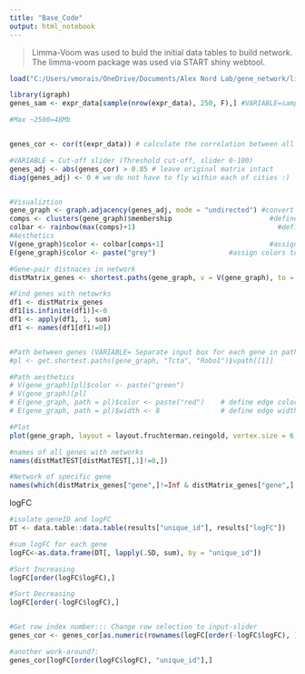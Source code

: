 ```yaml
---
title: "Base_Code"
output: html_notebook
---
```


> Limma-Voom was used to buld the initial data tables to build network. The limma-voom package was used via START shiny webtool.

```r
load("C:/Users/vmorais/OneDrive/Documents/Alex Nord Lab/gene_network/limma_voom_GE_data.RData")
```


```r
library(igraph)
genes_sam <- expr_data[sample(nrow(expr_data), 250, F),] #VARIABLE=sample size (use slider or num input?)

#Max ~2500=48Mb


genes_cor <- cor(t(expr_data)) # calculate the correlation between all gene pairs

#VARIABLE = Cut-off slider (Threshold cut-off, slider 0-100)
genes_adj <- abs(genes_cor) > 0.85 # leave original matrix intact
diag(genes_adj) <- 0 # we do not have to fly within each of cities :)


#Visualiztion
gene_graph <- graph.adjacency(genes_adj, mode = "undirected") #convert adjacency to graph
comps <- clusters(gene_graph)$membership                        #define gene cluster membership
colbar <- rainbow(max(comps)+1)                                   #define colors
#Aesthetics
V(gene_graph)$color <- colbar[comps+1]                          #assign colors to nodes
E(gene_graph)$color <- paste("grey")                  #assign colors to edges

#Gene-pair distnaces in network
distMatrix_genes <- shortest.paths(gene_graph, v = V(gene_graph), to = V(gene_graph))

#Find genes with netowrks
df1 <- distMatrix_genes
df1[is.infinite(df1)]<-0
df1 <- apply(df1, 1, sum)
df1 <- names(df1[df1!=0])


#Path between genes (VARIABLE= Separate input box for each gene in path; need to pull gene_pairs from distMatrix_genes in next line)
#pl <- get.shortest.paths(gene_graph, "Tcta", "Robo1")$vpath[[1]]

#Path aesthetics
# V(gene_graph)[pl]$color <- paste("green")
# V(gene_graph)[pl]
# E(gene_graph, path = pl)$color <- paste("red")    # define edge color
# E(gene_graph, path = pl)$width <- 8               # define edge width

#Plot
plot(gene_graph, layout = layout.fruchterman.reingold, vertex.size = 6, vertex.label = NA)
```


```r
#names of all genes with networks
names(distMatTEST[distMatTEST[,1]!=0,])

#Network of specific gene
names(which(distMatrix_genes["gene",]!=Inf & distMatrix_genes["gene",]!=0))
```

logFC
```r
#isolate geneID and logFC
DT <- data.table::data.table(results["unique_id"], results["logFC"])

#sum logFC for each gene
logFC<-as.data.frame(DT[, lapply(.SD, sum), by = "unique_id"])

#Sort Increasing
logFC[order(logFC$logFC),]

#Sort Decreasing
logFC[order(-logFC$logFC),]


#Get row index number::: Change row selection to input-slider
genes_cor <- genes_cor[as.numeric(rownames(logFC[order(-logFC$logFC), ])),]  

#another work-around?:
genes_cor[logFC[order(logFC$logFC), "unique_id"],]
```


